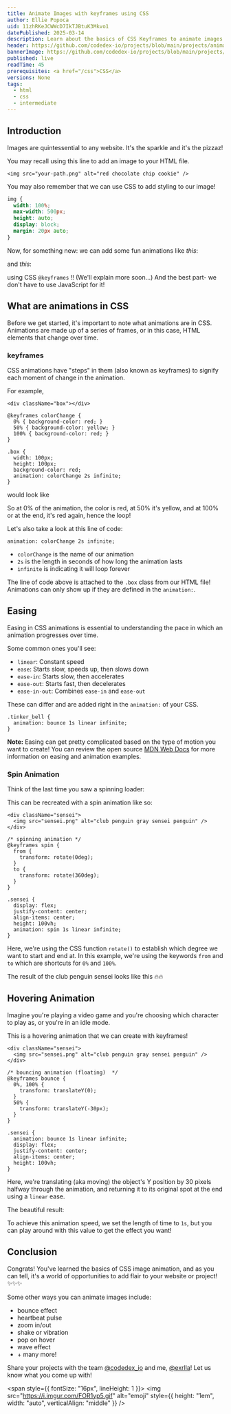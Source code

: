 ```yaml
---
title: Animate Images with keyframes using CSS
author: Ellie Popoca
uid: 11zhRKeJCWWcD7IkTJBtuK3Mkvo1
datePublished: 2025-03-14
description: Learn about the basics of CSS Keyframes to animate images with CSS
header: https://github.com/codedex-io/projects/blob/main/projects/animate-images-with-keyframes-using-css/header.gif?raw=true
bannerImage: https://github.com/codedex-io/projects/blob/main/projects/animate-images-with-keyframes-using-css/header.gif?raw=true
published: live
readTime: 45
prerequisites: <a href="/css">CSS</a>
versions: None
tags:
  - html
  - css
  - intermediate
---
```


## Introduction

Images are quintessential to any website. It's the sparkle and it's the pizzaz!

<RoundedImage link="https://i.imgur.com/AqxBcsJ.png" description="" />

You may recall using this line to add an image to your HTML file.

```
<img src="your-path.png" alt="red chocolate chip cookie" />
```

You may also remember that we can use CSS to add styling to our image!

```css
img {
  width: 100%;
  max-width: 500px;
  height: auto;
  display: block;
  margin: 20px auto;
}
```

Now, for something new: we can add some fun animations like _this_:

<RoundedImage link="https://i.imgur.com/iqNCiye.gif" description="tedxcmu" />

and _this_:

<RoundedImage
  link="https://i.imgur.com/oYGbPkH.gif"
  description="html review"
/>

using CSS `@keyframes` !! (We'll explain more soon...) And the best part- we don't have to use JavaScript for it!

## What are animations in CSS

Before we get started, it's important to note what animations are in CSS. Animations are made up of a series of frames, or in this case, HTML elements that change over time.

### keyframes

CSS animations have "steps" in them (also known as keyframes) to signify each moment of change in the animation.

For example,

```
<div className="box"></div>
```

```
@keyframes colorChange {
  0% { background-color: red; }
  50% { background-color: yellow; }
  100% { background-color: red; }
}

.box {
  width: 100px;
  height: 100px;
  background-color: red;
  animation: colorChange 2s infinite;
}
```

would look like

<RoundedImage
  link="https://i.imgur.com/bBzHFra.gif"
  description="flashing yellow and red box"
/>

So at 0% of the animation, the color is red, at 50% it's yellow, and at 100% or at the end, it's red again, hence the loop!

Let's also take a look at this line of code:

```
animation: colorChange 2s infinite;
```

- `colorChange` is the name of our animation
- `2s` is the length in seconds of how long the animation lasts
- `infinite` is indicating it will loop forever

The line of code above is attached to the `.box` class from our HTML file! Animations can only show up if they are defined in the `animation:`.

## Easing

Easing in CSS animations is essential to understanding the pace in which an animation progresses over time.

<RoundedImage
  link="https://i.imgur.com/9C7DeEg.gif"
  description="easing demo from mdn web docs"
/>

Some common ones you'll see:

- `linear`: Constant speed
- `ease`: Starts slow, speeds up, then slows down
- `ease-in`: Starts slow, then accelerates
- `ease-out`: Starts fast, then decelerates
- `ease-in-out`: Combines `ease-in` and `ease-out`

These can differ and are added right in the `animation:` of your CSS.

```
.tinker_bell {
  animation: bounce 1s linear infinite;
}
```

**Note:** Easing can get pretty complicated based on the type of motion you want to create! You can review the open source [MDN Web Docs](https://developer.mozilla.org/en-US/docs/Web/CSS/animation-timing-function) for more information on easing and animation examples.

### Spin Animation

Think of the last time you saw a spinning loader:

<RoundedImage
  link="https://i.imgur.com/lW1fWrY.gif"
  description="spinning loader"
/>

This can be recreated with a spin animation like so:

```
<div className="sensei">
  <img src="sensei.png" alt="club penguin gray sensei penguin" />
</div>
```

```
/* spinning animation */
@keyframes spin {
  from {
    transform: rotate(0deg);
  }
  to {
    transform: rotate(360deg);
  }
}

.sensei {
  display: flex;
  justify-content: center;
  align-items: center;
  height: 100vh;
  animation: spin 1s linear infinite;
}

```

Here, we're using the CSS function `rotate()` to establish which degree we want to start and end at. In this example, we're using the keywords `from` and `to` which are shortcuts for `0%` and `100%`.

The result of the club penguin sensei looks like this 🔥🔥

<RoundedImage
  link="https://i.imgur.com/YVnPHFA.gif"
  description="spinning club penguin sensei"
/>

## Hovering Animation

Imagine you're playing a video game and you're choosing which character to play as, or you're in an idle mode.

<RoundedImage
  link="https://i.imgur.com/PVfHyBD.gif"
  description="game mode idle hovering player"
/>

This is a hovering animation that we can create with keyframes!

```
<div className="sensei">
  <img src="sensei.png" alt="club penguin gray sensei penguin" />
</div>
```

```
/* bouncing animation (floating)  */
@keyframes bounce {
  0%, 100% {
    transform: translateY(0);
  }
  50% {
    transform: translateY(-30px);
  }
}

.sensei {
  animation: bounce 1s linear infinite;
  display: flex;
  justify-content: center;
  align-items: center;
  height: 100vh;
}
```

Here, we're translating (aka moving) the object's Y position by 30 pixels halfway through the animation, and returning it to its original spot at the end using a `linear` ease.

The beautiful result:

<RoundedImage
  link="https://i.imgur.com/69VUqyO.gif"
  description="club penguin sensei hovering"
/>

To achieve this animation speed, we set the length of time to `1s`, but you can play around with this value to get the effect you want!

## Conclusion

Congrats! You've learned the basics of CSS image animation, and as you can tell, it's a world of opportunities to add flair to your website or project! ✨✨✨

<RoundedImage
  link="https://i.imgur.com/7QS4kBF.gif"
  description="pokemon flying"
/>

Some other ways you can animate images include:

- bounce effect
- heartbeat pulse
- zoom in/out
- shake or vibration
- pop on hover
- wave effect
- \+ many more!

Share your projects with the team [@codedex_io](https://www.twitter.com/codedex_io) and me, [@exrlla](https://www.twitter.com/exrlla)! Let us know what you come up with!

<span style={{ fontSize: "16px", lineHeight: 1 }}>
  <img
    src="https://i.imgur.com/FOR1yp5.gif"
    alt="emoji"
    style={{ height: "1em", width: "auto", verticalAlign: "middle" }}
  />
</span>
